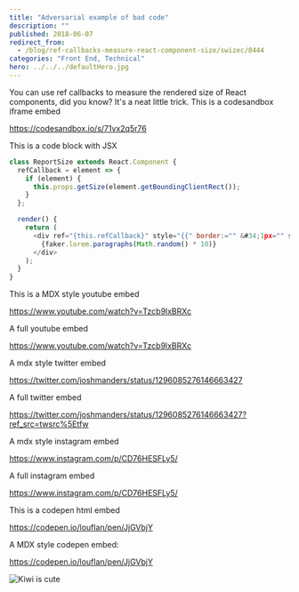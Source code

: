 ```yaml
---
title: "Adversarial example of bad code"
description: ""
published: 2018-06-07
redirect_from:
  - /blog/ref-callbacks-measure-react-component-size/swizec/8444
categories: "Front End, Technical"
hero: ../../../defaultHero.jpg
---
```


You can use ref callbacks to measure the rendered size of React components, did you know? It&#x27;s a neat little trick. This is a codesandbox iframe embed

https://codesandbox.io/s/71vx2q5r76

This is a code block with JSX

```javascript
class ReportSize extends React.Component {
  refCallback = element => {
    if (element) {
      this.props.getSize(element.getBoundingClientRect());
    }
  };

  render() {
    return (
      <div ref="{this.refCallback}" style="{{" border:="" &#34;1px="" solid="" red&#34;="" }}="">
        {faker.lorem.paragraphs(Math.random() * 10)}
      </div>
    );
  }
}
```

This is a MDX style youtube embed

https://www.youtube.com/watch?v=Tzcb9lxBRXc

A full youtube embed

https://www.youtube.com/watch?v=Tzcb9lxBRXc

A mdx style twitter embed

https://twitter.com/joshmanders/status/1296085276146663427

A full twitter embed

https://twitter.com/joshmanders/status/1296085276146663427?ref_src=twsrc%5Etfw

A mdx style instagram embed

https://www.instagram.com/p/CD76HESFLy5/

A full instagram embed

https://www.instagram.com/p/CD76HESFLy5/

This is a codepen html embed

https://codepen.io/louflan/pen/JjGVbjY

A MDX style codepen embed:

https://codepen.io/louflan/pen/JjGVbjY

![Kiwi is cute](https://lafeber.com/pet-birds/wp-content/uploads/2018/06/Conure.jpg)
